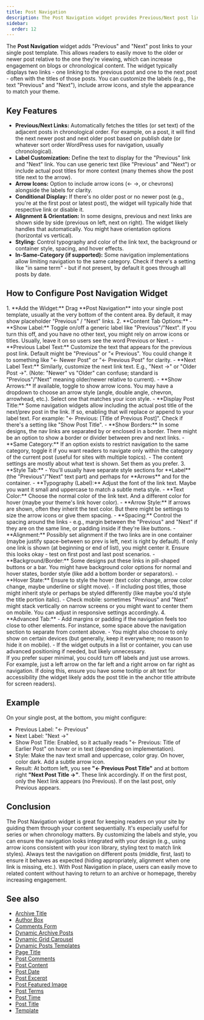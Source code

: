 ```yaml
---
title: Post Navigation
description: The Post Navigation widget provides Previous/Next post links on single post pages, allowing readers to navigate sequentially through your posts with customizable labels and styling.
sidebar:
  order: 12
---
```



The **Post Navigation** widget adds "Previous" and "Next" post links to your single post template. This allows readers to easily move to the older or newer post relative to the one they're viewing, which can increase engagement on blogs or chronological content. The widget typically displays two links - one linking to the previous post and one to the next post - often with the titles of those posts. You can customize the labels (e.g., the text "Previous" and "Next"), include arrow icons, and style the appearance to match your theme.

## Key Features

- **Previous/Next Links:** Automatically fetches the titles (or set text) of the adjacent posts in chronological order. For example, on a post, it will find the next newer post and next older post based on publish date (or whatever sort order WordPress uses for navigation, usually chronological).
- **Label Customization:** Define the text to display for the "Previous" link and "Next" link. You can use generic text (like "Previous" and "Next") or include actual post titles for more context (many themes show the post title next to the arrow).
- **Arrow Icons:** Option to include arrow icons (← →, or chevrons) alongside the labels for clarity.
- **Conditional Display:** If there's no older post or no newer post (e.g., you're at the first post or latest post), the widget will typically hide that respective link or disable it.
- **Alignment & Orientation:** In some designs, previous and next links are shown side by side (previous on left, next on right). The widget likely handles that automatically. You might have orientation options (horizontal vs vertical).
- **Styling:** Control typography and color of the link text, the background or container style, spacing, and hover effects.
- **In-Same-Category (if supported):** Some navigation implementations allow limiting navigation to the same category. Check if there's a setting like "in same term" - but if not present, by default it goes through all posts by date.

## How to Configure Post Navigation Widget

<Steps>
1. **Add the Widget:** Drag **Post Navigation** into your single post template, usually at the very bottom of the content area. By default, it may show placeholder "Previous" / "Next" links.
2. **Content Tab Options:**
   - **Show Label:** Toggle on/off a generic label like "Previous"/"Next". If you turn this off, and you have no other text, you might rely on arrow icons or titles. Usually, leave it on so users see the word Previous or Next.
   - **Previous Label Text:** Customize the text that appears for the previous post link. Default might be "Previous" or "« Previous". You could change it to something like "← Newer Post" or "← Previous Post" for clarity.
   - **Next Label Text:** Similarly, customize the next link text. E.g., "Next →" or "Older Post →". (Note: "Newer" vs "Older" can confuse; standard is "Previous"/"Next" meaning older/newer relative to current).
   - **Show Arrows:** If available, toggle to show arrow icons. You may have a dropdown to choose an arrow style (angle, double angle, chevron, arrowhead, etc.). Select one that matches your icon style.
   - **Display Post Title:** Some navigation widgets allow including the actual post title of the next/prev post in the link. If so, enabling that will replace or append to your label text. For example: "← Previous: [Title of Previous Post]". Check if there's a setting like "Show Post Title".
   - **Show Borders:** In some designs, the nav links are separated by or enclosed in a border. There might be an option to show a border or divider between prev and next links.
   - **Same Category:** If an option exists to restrict navigation to the same category, toggle it if you want readers to navigate only within the category of the current post (useful for sites with multiple topics).
   - The content settings are mostly about what text is shown. Set them as you prefer. 
3. **Style Tab:**
   - You'll usually have separate style sections for **Label** (the "Previous"/"Next" text part) and perhaps for **Arrows** and for the container.
   - **Typography (Label):** Adjust the font of the link text. Maybe you want it small and uppercase to match a subtle meta style.
   - **Text Color:** Choose the normal color of the link text. And a different color for hover (maybe your theme's link hover color).
   - **Arrow Style:** If arrows are shown, often they inherit the text color. But there might be settings to size the arrow icons or give them spacing. 
   - **Spacing:** Control the spacing around the links - e.g., margin between the "Previous" and "Next" if they are on the same line, or padding inside if they're like buttons.
   - **Alignment:** Possibly set alignment if the two links are in one container (maybe justify space-between so prev is left, next is right by default). If only one link is shown (at beginning or end of list), you might center it. Ensure this looks okay - test on first post and last post scenarios.
   - **Background/Border:** Some designs put these links in pill-shaped buttons or a bar. You might have background color options for normal and hover states, border style (like add a bottom border or separators).
   - **Hover State:** Ensure to style the hover (text color change, arrow color change, maybe underline or slight move).
   - If including post titles, those might inherit style or perhaps be styled differently (like maybe you'd style the title portion italic).
   - Check mobile: sometimes "Previous" and "Next" might stack vertically on narrow screens or you might want to center them on mobile. You can adjust in responsive settings accordingly.
4. **Advanced Tab:**
   - Add margins or padding if the navigation feels too close to other elements. For instance, some space above the navigation section to separate from content above.
   - You might also choose to only show on certain devices (but generally, keep it everywhere; no reason to hide it on mobile).
   - If the widget outputs in a list or container, you can use advanced positioning if needed, but likely unnecessary.
</Steps>

<Aside type="tip" title='Icon Only Nav'>
If you prefer super minimal, you could turn off labels and just use arrows. For example, just a left arrow on the far left and a right arrow on far right as navigation. If doing this, ensure you have some tooltip or alt text for accessibility (the widget likely adds the post title in the anchor title attribute for screen readers).
</Aside>

## Example

On your single post, at the bottom, you might configure:
- Previous Label: "← Previous" 
- Next Label: "Next →"
- Show Post Title: Enabled, so it actually reads "← Previous: Title of Earlier Post" on hover or in text (depending on implementation).
- Style: Make the nav text small and uppercase, color gray. On hover, color dark. Add a subtle arrow icon.
- Result: At bottom left, you see **"← Previous Post Title"** and at bottom right **"Next Post Title →"**. These link accordingly. If on the first post, only the Next link appears (no Previous). If on the last post, only Previous appears.

## Conclusion

The Post Navigation widget is great for keeping readers on your site by guiding them through your content sequentially. It's especially useful for series or when chronology matters. By customizing the labels and style, you can ensure the navigation looks integrated with your design (e.g., using arrow icons consistent with your icon library, styling text to match link styles). Always test the navigation on different posts (middle, first, last) to ensure it behaves as expected (hiding appropriately, alignment when one link is missing, etc.). With Post Navigation in place, users can easily move to related content without having to return to an archive or homepage, thereby increasing engagement.


## See also

- [Archive Title](/vertex/widgets/dynamic-posts-templates/archive-title/)
- [Author Box](/vertex/widgets/dynamic-posts-templates/author-box/)
- [Comments Form](/vertex/widgets/dynamic-posts-templates/comments-form/)
- [Dynamic Archive Posts](/vertex/widgets/dynamic-posts-templates/dynamic-archive-posts/)
- [Dynamic Grid Carousel](/vertex/widgets/dynamic-posts-templates/dynamic-grid-carousel/)
- [Dynamic Posts Templates](/vertex/widgets/dynamic-posts-templates/)
- [Page Title](/vertex/widgets/dynamic-posts-templates/page-title/)
- [Post Comments](/vertex/widgets/dynamic-posts-templates/post-comments/)
- [Post Content](/vertex/widgets/dynamic-posts-templates/post-content/)
- [Post Date](/vertex/widgets/dynamic-posts-templates/post-date/)
- [Post Excerpt](/vertex/widgets/dynamic-posts-templates/post-excerpt/)
- [Post Featured Image](/vertex/widgets/dynamic-posts-templates/post-featured-image/)
- [Post Terms](/vertex/widgets/dynamic-posts-templates/post-terms/)
- [Post Time](/vertex/widgets/dynamic-posts-templates/post-time/)
- [Post Title](/vertex/widgets/dynamic-posts-templates/post-title/)
- [Template](/vertex/widgets/dynamic-posts-templates/template/)
